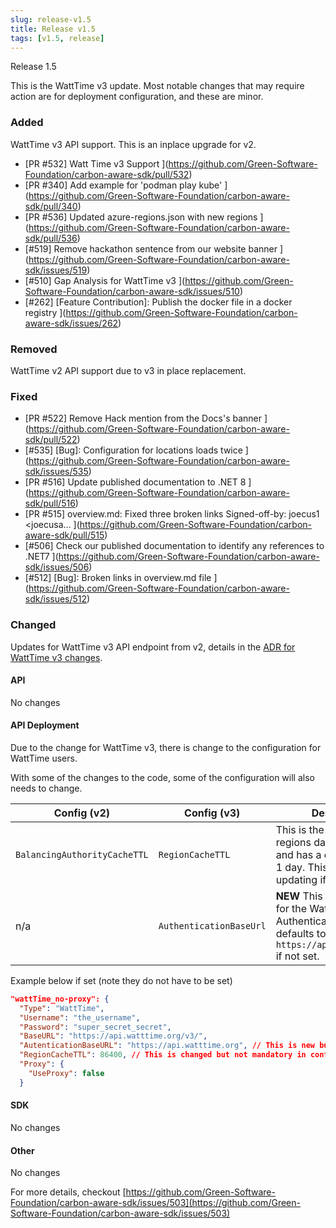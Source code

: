 ```yaml
---
slug: release-v1.5
title: Release v1.5
tags: [v1.5, release]
---
```


Release 1.5

This is the WattTime v3 update.  Most notable changes that may require action are for deployment configuration, and these are minor.

### Added 

WattTime v3 API support.  This is an inplace upgrade for v2.

- [PR #532] Watt Time v3 Support  ](https://github.com/Green-Software-Foundation/carbon-aware-sdk/pull/532)
- [PR #340] Add example for 'podman play kube' ](https://github.com/Green-Software-Foundation/carbon-aware-sdk/pull/340)
- [PR #536] Updated azure-regions.json with new regions ](https://github.com/Green-Software-Foundation/carbon-aware-sdk/pull/536)
- [#519] Remove hackathon sentence from our website banner ](https://github.com/Green-Software-Foundation/carbon-aware-sdk/issues/519)
- [#510] Gap Analysis for WattTime v3 ](https://github.com/Green-Software-Foundation/carbon-aware-sdk/issues/510)
- [#262] [Feature Contribution]: Publish the docker file in a docker registry ](https://github.com/Green-Software-Foundation/carbon-aware-sdk/issues/262)

### Removed

WattTime v2 API support due to v3 in place replacement.

### Fixed

- [PR #522] Remove Hack mention from the Docs's banner ](https://github.com/Green-Software-Foundation/carbon-aware-sdk/pull/522)
- [#535] [Bug]: Configuration for locations loads twice  ](https://github.com/Green-Software-Foundation/carbon-aware-sdk/issues/535)
- [PR #516] Update published documentation to .NET 8 ](https://github.com/Green-Software-Foundation/carbon-aware-sdk/pull/516)
- [PR #515] overview.md: Fixed three broken links Signed-off-by: joecus1 <joecusa… ](https://github.com/Green-Software-Foundation/carbon-aware-sdk/pull/515)
- [#506] Check our published documentation to identify any references to .NET7 ](https://github.com/Green-Software-Foundation/carbon-aware-sdk/issues/506)
- [#512] [Bug]: Broken links in overview.md file ](https://github.com/Green-Software-Foundation/carbon-aware-sdk/issues/512)

### Changed

Updates for WattTime v3 API endpoint from v2, details in the [ADR for WattTime v3 changes](./casdk-docs/docs/architecture//decisions/0016-watt-time-v3.md).

#### API

No changes

#### API Deployment

Due to the change for WattTime v3, there is change to the configuration for WattTime users.

With some of the changes to the code, some of the configuration will also needs to change.

| Config (v2)                   | Config (v3)                 | Description                  |
|------------------------------------|----------------------------------|------------------------------|
| `BalancingAuthorityCacheTTL`                                 | `RegionCacheTTL`                                 | This is the cache for regions data in seconds, and has a default value of 1 day.  This only needs updating if you set it |
| n/a                        | `AuthenticationBaseUrl`                                | **NEW** This is the base URL for the WattTime Authentication API and defaults to `https://api.watttime.org/` if not set. |

Example below if set (note they do not have to be set)
```json
"wattTime_no-proxy": {
  "Type": "WattTime",
  "Username": "the_username",
  "Password": "super_secret_secret",
  "BaseURL": "https://api.watttime.org/v3/",
  "AutenticationBaseURL": "https://api.watttime.org", // This is new but not mandatory in config
  "RegionCacheTTL": 86400, // This is changed but not mandatory in config
  "Proxy": {
    "UseProxy": false
  }
```

#### SDK 

No changes


#### Other

No changes


For more details, checkout [https://github.com/Green-Software-Foundation/carbon-aware-sdk/issues/503](https://github.com/Green-Software-Foundation/carbon-aware-sdk/issues/503) 
